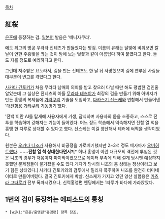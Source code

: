 [[목차]]
== 紅桜 ==
[[은혼]]에 등장하는 검. [[일본어]] 발음은 '베니자쿠라'.

에도 최고의 명공 무라타 진테츠가 만들었다는 명검. 이름의 유래는 달빛에 비춰보면 칼날이 연한 주홍빛을 띄는 것이 밤에 보는 벚꽃과 같이 아름답다 하여 붙였다고 한다. 돌도 자를 정도로 예리하다고 한다.

그런데 저주받은 요도라서, 검을 만든 진테츠도 한 달 뒤 사망했으며 검에 연루된 사람들 대부분이 변고를 겪었다고 한다.

[[사카타 긴토키]]가 처음 무라타 남매의 의뢰를 받고 찾으러 다닐 때만 해도 평범한 검인줄 알았는데 그 실상은 진테츠의 아들 [[무라타 테츠야]]가 최강의 검을 만들기 위해 아버지가 만든 홍앵의 복제품에 [[가라쿠리]] 기술을 도입하고, [[다카스기 신스케]]와 연합해서 만들어낸 '대[[전함]]용 [[가라쿠리]] 기동병기'였다. 

'전백'이란 AI를 탑재해 사용자에게 기생, 잠식하며 사용자의 몸을 조종하고, 스스로 전투를 학습하며 강해지는 기능이 들어있다. 어느 정도 학습해서 익숙해지면 전함 열 척을 홍앵 한 자루로 상대할 수 있다고 했다. 신스케는 이걸 양산해서 테러에 써먹을 생각이었다.

원본은 [[오카다 니조]]가 사용해서 비공정을 가로베기했지만 2~3척 정도 베자마자 [[오버히트]]했다. '''……전함 열 척 상대한다면서? '''[* 허나 홍앵이 이런 대규모의 격전에 투입된 것은 니조의 경우가 처음이자 마지막이었으므로 데이터 부족에 의해 설계 당시엔 예상하지 못했던 문제점들이 불거졌을 수도 있다.게다가 당시의 니조의 몸 상태는 정상이라고 보기 힘든 상태였다.]
사카타 긴토키와의 검투에서 밀리자 폭주하여 니조를 완전히 터미네이터로 만들어버렸다. 결국 긴토키에게 박살. 신스케가 가지고 있던 양산 실험용은 [[가츠라 고타로]]가 전부 폭파시켰으나, 신역홍앵편 엔딩에서는 1자루가 바다에 가라앉았다.

== 1번의 검이 등장하는 에피소드의 통칭 ==
 * [wiki:"은혼/홍앵편"홍앵편] 항목 참조.
